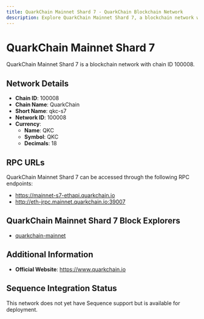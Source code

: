 ```yaml
--- 
title: QuarkChain Mainnet Shard 7 - QuarkChain Blockchain Network
description: Explore QuarkChain Mainnet Shard 7, a blockchain network with chain ID 100008. Learn about its native currency, QKC, and how to interact with the network.
---
```


# QuarkChain Mainnet Shard 7

QuarkChain Mainnet Shard 7 is a blockchain network with chain ID 100008.

## Network Details

- **Chain ID**: 100008
- **Chain Name**: QuarkChain
- **Short Name**: qkc-s7
- **Network ID**: 100008
- **Currency**: 
  - **Name**: QKC
  - **Symbol**: QKC
  - **Decimals**: 18

## RPC URLs

QuarkChain Mainnet Shard 7 can be accessed through the following RPC endpoints:

- https://mainnet-s7-ethapi.quarkchain.io
- http://eth-jrpc.mainnet.quarkchain.io:39007

## QuarkChain Mainnet Shard 7 Block Explorers

- [quarkchain-mainnet](https://mainnet.quarkchain.io/7)

## Additional Information

- **Official Website**: https://www.quarkchain.io

## Sequence Integration Status

This network does not yet have Sequence support but is available for deployment.
